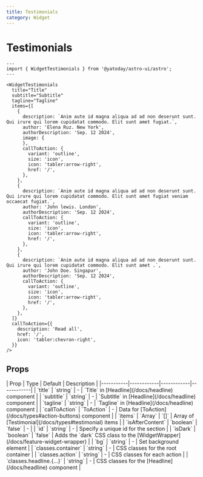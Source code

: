 ```yaml
---
title: Testimonials
category: Widget
---
```



# Testimonials


<Demo title="" class="bg-stripe">
  <WidgetTestimonials
    title="Title"
    subtitle="Subtitle"
    tagline="Tagline"
    items={[
      {
        description: `Anim aute id magna aliqua ad ad non deserunt sunt. Qui irure qui lorem cupidatat commodo. Elit sunt amet fugiat.`,
        author: 'Elena Ruz. New York',
        authorDescription: 'Sep. 12 2024',
        image: {
          src: '~/assets/images/avatar-01.jpeg',
          alt: 'Elena Ruz'
        },
        callToAction: {
          variant: 'outline',
          size: 'icon',
          icon: 'tabler:arrow-right',
          href: '/',
        },
      },
      {
        description: `Anim aute id magna aliqua ad ad non deserunt sunt. Qui irure qui lorem cupidatat commodo. Elit sunt amet fugiat veniam occaecat fugiat.`,
        author: 'John lewis. London',
        authorDescription: 'Sep. 12 2024',
        callToAction: {
          variant: 'outline',
          size: 'icon',
          icon: 'tabler:arrow-right',
          href: '/',
        },
      },
      {
        description: `Anim aute id magna aliqua ad ad non deserunt sunt. Qui irure qui lorem cupidatat commodo. Elit sunt amet .`,
        author: 'John Doe. Singapur',
        authorDescription: 'Sep. 12 2024',
        callToAction: {
          variant: 'outline',
          size: 'icon',
          icon: 'tabler:arrow-right',
          href: '/',
        },
      },
    ]}
    callToAction={{
      text: 'Read all',
      href: '/',
      icon: 'tabler:chevron-right',
    }}
  />
</Demo>

```astro
---
import { WidgetTestimonials } from '@yatoday/astro-ui/astro';
---

<WidgetTestimonials
  title="Title"
  subtitle="Subtitle"
  tagline="Tagline"
  items={[
    {
      description: `Anim aute id magna aliqua ad ad non deserunt sunt. Qui irure qui lorem cupidatat commodo. Elit sunt amet fugiat.`,
      author: 'Elena Ruz. New York',
      authorDescription: 'Sep. 12 2024',
      image: {
      },
      callToAction: {
        variant: 'outline',
        size: 'icon',
        icon: 'tabler:arrow-right',
        href: '/',
      },
    },
    {
      description: `Anim aute id magna aliqua ad ad non deserunt sunt. Qui irure qui lorem cupidatat commodo. Elit sunt amet fugiat veniam occaecat fugiat.`,
      author: 'John lewis. London',
      authorDescription: 'Sep. 12 2024',
      callToAction: {
        variant: 'outline',
        size: 'icon',
        icon: 'tabler:arrow-right',
        href: '/',
      },
    },
    {
      description: `Anim aute id magna aliqua ad ad non deserunt sunt. Qui irure qui lorem cupidatat commodo. Elit sunt amet .`,
      author: 'John Doe. Singapur',
      authorDescription: 'Sep. 12 2024',
      callToAction: {
        variant: 'outline',
        size: 'icon',
        icon: 'tabler:arrow-right',
        href: '/',
      },
    },
  ]}
  callToAction={{
    description: 'Read all',
    href: '/',
    icon: 'tabler:chevron-right',
  }}
/>
```

## Props

<div className="overflow-x-auto">
  <div className="min-w-xl">
    | Prop | Type | Default | Description |
    |-----------|------------|------------|------------|
    | `title` | `string` | - | `Title` in [Headline](/docs/headline) component |
    | `subtitle` | `string` | - | `Subtitle` in [Headline](/docs/headline) component |
    | `tagline` | `string` | - | `Tagline` in [Headline](/docs/headline) component |
    | `callToAction` | `ToAction` | - | Data for [ToAction](/docs/types#action-buttons) component |
    | `items` | `Array` | `[]` | Array of [Testimonial](/docs/types#testimonial) items |
    | `isAfterContent` | `boolean` | `false` | - |
    | `id` | `string` | - | Specify a unique id for the section |
    | `isDark` | `boolean` | `false` | Adds the `dark` CSS class to the [WidgetWrapper](/docs/feature-widget-wrapper) |
    | `bg` | `string` | - | Set background element |
    | `classes.container` | `string` | - | CSS classes for the root container |
    | `classes.action` | `string` | - | CSS classes for each action |
    | `classes.headline.{...}` | `string` | - | CSS classes for the [Headline](/docs/headline) component |
  </div>
</div>
